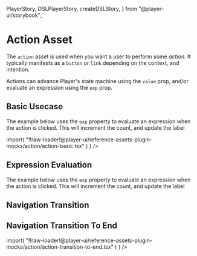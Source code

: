   PlayerStory,
  DSLPlayerStory,
  createDSLStory,
} from "@player-ui/storybook";

<Meta title="Reference Assets/Action" component={Action} />

# Action Asset

The `action` asset is used when you want a user to perform some _action_. It typically manifests as a `button` or `link` depending on the context, and intention.

Actions can advance Player's state machine using the `value` prop, and/or evaluate an expression using the `exp` prop.

## Basic Usecase

The example below uses the `exp` property to evaluate an expression when the action is clicked.
This will increment the count, and update the label

<Canvas>
  <Story name="Action Basic">
    <StoryWrapper>
      <DSLPlayerStory
        dslContent={() =>
          import(
            "!!raw-loader!@player-ui/reference-assets-plugin-mocks/action/action-basic.tsx"
          )
        }
      />
    </StoryWrapper>
  </Story>
</Canvas>

## Expression Evaluation

The example below uses the `exp` property to evaluate an expression when the action is clicked.
This will increment the count, and update the label

<Canvas>
  <Story name="Expression">
    <StoryWrapper>
      <PlayerStory flow={actionCountFlow} />
    </StoryWrapper>
  </Story>
</Canvas>

## Navigation Transition

<Canvas>
  <Story name="Navigation">
    <StoryWrapper>
      <PlayerStory flow={actionNavigationFlow} />
    </StoryWrapper>
  </Story>
</Canvas>

## Navigation Transition To End

<Canvas>
  <Story name="Transition To End">
    <StoryWrapper>
      <DSLPlayerStory
        dslContent={() =>
          import(
            "!!raw-loader!@player-ui/reference-assets-plugin-mocks/action/action-transition-to-end.tsx"
          )
        }
      />
    </StoryWrapper>
  </Story>
</Canvas>
